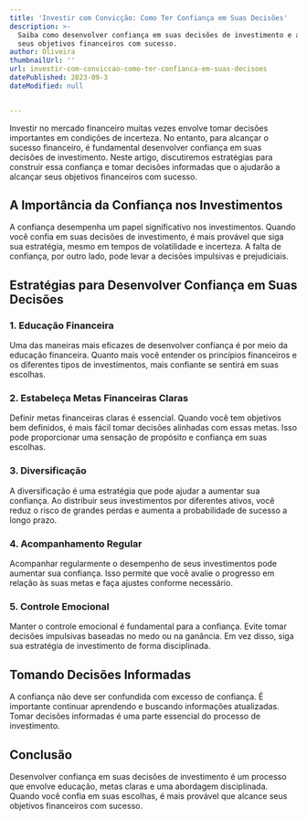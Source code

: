 ```yaml
---
title: 'Investir com Convicção: Como Ter Confiança em Suas Decisões'
description: >-
  Saiba como desenvolver confiança em suas decisões de investimento e alcançar
  seus objetivos financeiros com sucesso.
author: Oliveira
thumbnailUrl: ''
url: investir-com-conviccao-como-ter-confianca-em-suas-decisoes
datePublished: 2023-09-3
dateModified: null


---
```


Investir no mercado financeiro muitas vezes envolve tomar decisões importantes em condições de incerteza. No entanto, para alcançar o sucesso financeiro, é fundamental desenvolver confiança em suas decisões de investimento. Neste artigo, discutiremos estratégias para construir essa confiança e tomar decisões informadas que o ajudarão a alcançar seus objetivos financeiros com sucesso.

## A Importância da Confiança nos Investimentos

A confiança desempenha um papel significativo nos investimentos. Quando você confia em suas decisões de investimento, é mais provável que siga sua estratégia, mesmo em tempos de volatilidade e incerteza. A falta de confiança, por outro lado, pode levar a decisões impulsivas e prejudiciais.

## Estratégias para Desenvolver Confiança em Suas Decisões

### 1. Educação Financeira

Uma das maneiras mais eficazes de desenvolver confiança é por meio da educação financeira. Quanto mais você entender os princípios financeiros e os diferentes tipos de investimentos, mais confiante se sentirá em suas escolhas.

### 2. Estabeleça Metas Financeiras Claras

Definir metas financeiras claras é essencial. Quando você tem objetivos bem definidos, é mais fácil tomar decisões alinhadas com essas metas. Isso pode proporcionar uma sensação de propósito e confiança em suas escolhas.

### 3. Diversificação

A diversificação é uma estratégia que pode ajudar a aumentar sua confiança. Ao distribuir seus investimentos por diferentes ativos, você reduz o risco de grandes perdas e aumenta a probabilidade de sucesso a longo prazo.

### 4. Acompanhamento Regular

Acompanhar regularmente o desempenho de seus investimentos pode aumentar sua confiança. Isso permite que você avalie o progresso em relação às suas metas e faça ajustes conforme necessário.

### 5. Controle Emocional

Manter o controle emocional é fundamental para a confiança. Evite tomar decisões impulsivas baseadas no medo ou na ganância. Em vez disso, siga sua estratégia de investimento de forma disciplinada.

## Tomando Decisões Informadas

A confiança não deve ser confundida com excesso de confiança. É importante continuar aprendendo e buscando informações atualizadas. Tomar decisões informadas é uma parte essencial do processo de investimento.

## Conclusão

Desenvolver confiança em suas decisões de investimento é um processo que envolve educação, metas claras e uma abordagem disciplinada. Quando você confia em suas escolhas, é mais provável que alcance seus objetivos financeiros com sucesso.
